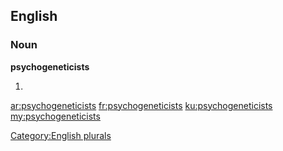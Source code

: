 ==English==

===Noun===
'''psychogeneticists'''

# {{plural of|psychogeneticist}}

[[Category:English plurals]]

[[ar:psychogeneticists]]
[[fr:psychogeneticists]]
[[ku:psychogeneticists]]
[[my:psychogeneticists]]